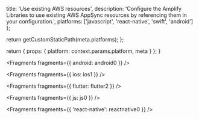 
  title: 'Use existing AWS resources',
  description: 'Configure the Amplify Libraries to use existing AWS AppSync resources by referencing them in your configuration.',
  platforms: ['javascript', 'react-native', 'swift', 'android']
};

  return getCustomStaticPath(meta.platforms);
};

  return {
    props: {
      platform: context.params.platform,
      meta
    }
  };
}


<Fragments fragments={{ android: android0 }} />


<Fragments fragments={{ ios: ios1 }} />


<Fragments fragments={{ flutter: flutter2 }} />


<Fragments fragments={{ js: js0 }} />


<Fragments fragments={{ 'react-native': reactnative0 }} />
